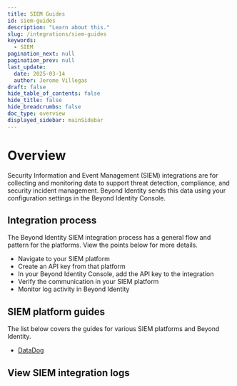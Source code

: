 ```yaml
---
title: SIEM Guides
id: siem-guides
description: "Learn about this."
slug: /integrations/siem-guides
keywords:
  - SIEM
pagination_next: null
pagination_prev: null
last_update:
  date: 2025-03-14
  author: Jerome Villegas
draft: false
hide_table_of_contents: false
hide_title: false
hide_breadcrumbs: false
doc_type: overview
displayed_sidebar: mainSidebar
---
```



# Overview

Security Information and Event Management (SIEM) integrations are for collecting and monitoring data to support threat detection, compliance, and security incident management. Beyond Identity sends this data using your configuration settings in the Beyond Identity Console.

## Integration process

The Beyond Identity SIEM integration process has a general flow and pattern for the platforms. View the points below for more details.

- Navigate to your SIEM platform
- Create an API key from that platform
- In your Beyond Identity Console, add the API key to the integration
- Verify the communication in your SIEM platform
- Monitor log activity in Beyond Identity

## SIEM platform guides

The list below covers the guides for various SIEM platforms and Beyond Identity.

- [DataDog](/docs/integrations/siem-guides/datadog)

## View SIEM integration logs


<ViewSiem />
